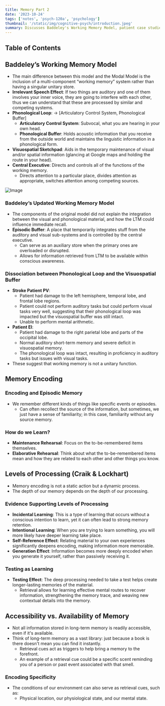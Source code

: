 ```yaml
---
title: Memory Part 2
date: '2023-10-24'
tags: ['notes', 'psych-120a', 'psychology']
thumbnail: '/static/img/cognitive-psych/introduction.jpeg'
summary: Discusses Baddeley's Working Memory Model, patient case studies on phonological loop and visuospatial buffer, memory encoding techniques, Levels of Processing theory.
---
```


## Table of Contents

<TOCInline toc={props.toc} exclude="Table of Contents" toHeading={5} />

## Baddeley’s Working Memory Model

- The main difference between this model and the Modal Model is the inclusion of a multi-component “working memory” system rather than having a singular unitary store.
- **Irrelevant Speech Effect**: If two things are auditory and one of them involves your inner voice, they are going to interfere with each other, thus we can understand that these are processed by similar and competing systems.
- **Phonological Loop**: → [Articulatory Control System, Phonological Buffer]
  - **Articulatory Control System**: Subvocal, what you are hearing in your own head.
  - **Phonological Buffer**: Holds acoustic information that you receive from the outside world and maintains the linguistic information in a phonological form.
- **Visuospatial Sketchpad**: Aids in the temporary maintenance of visual and/or spatial information (glancing at Google maps and holding the route in your head).
- **Central Executive**: Directs and controls all of the functions of the working memory.
  - Directs attention to a particular place, divides attention as appropriate, switches attention among competing sources.

![Image](https://www.simplypsychology.org/wp-content/uploads/Working-Memory2-1-1024x760.jpg)

### Baddeley’s Updated Working Memory Model

- The components of the original model did not explain the integration between the visual and phonological material, and how the LTM could influence immediate recall.
- **Episodic Buffer**: A place that temporarily integrates stuff from the auditory and visual sub-systems and is controlled by the central executive.
  - Can serve as an auxiliary store when the primary ones are overloaded or disrupted.
  - Allows for information retrieved from LTM to be available within conscious awareness.

### Dissociation between Phonological Loop and the Visuospatial Buffer

- **Stroke Patient PV**:
  - Patient had damage to the left hemisphere, temporal lobe, and frontal lobe regions.
  - Patient could not perform auditory tasks but could perform visual tasks very well, suggesting that their phonological loop was impacted but the visuospatial buffer was still intact.
  - Unable to perform mental arithmetic.
- **Patient EI**:
  - Patient had damage to the right parietal lobe and parts of the occipital lobe.
  - Normal auditory short-term memory and severe deficit in visuospatial memory.
  - The phonological loop was intact, resulting in proficiency in auditory tasks but issues with visual tasks.
- These suggest that working memory is not a unitary function.

## Memory Encoding

### Encoding and Episodic Memory

- We remember different kinds of things like specific events or episodes.
  - Can often recollect the source of the information, but sometimes, we just have a sense of familiarity; in this case, familiarity without any source memory.

### How do we Learn?

- **Maintenance Rehearsal**: Focus on the to-be-remembered items themselves.
- **Elaborative Rehearsal**: Think about what the to-be-remembered items mean and how they are related to each other and other things you know.

## **Levels of Processing (Craik & Lockhart)**

- Memory encoding is not a static action but a dynamic process.
- The depth of our memory depends on the depth of our processing.

### **Evidence Supporting Levels of Processing**

- **Incidental Learning**: This is a type of learning that occurs without a conscious intention to learn, yet it can often lead to strong memory retention.
- **Intentional Learning**: When you are trying to learn something, you will more likely have deeper learning take place.
- **Self-Reference Effect**: Relating material to your own experiences significantly deepens encoding, making information more memorable.
- **Generation Effect**: Information becomes more deeply encoded when you generate it yourself, rather than passively receiving it.

### Testing as Learning

- **Testing Effect**: The deep processing needed to take a test helps create longer-lasting memories of the material.
  - Retrieval allows for learning effective mental routes to recover information, strengthening the memory trace, and weaving new contextual details into the memory.

## **Accessibility vs. Availability of Memory**

- Not all information stored in long-term memory is readily accessible, even if it's available.
- Think of long-term memory as a vast library: just because a book is there doesn't mean you can find it instantly.
  - Retrieval cues act as triggers to help bring a memory to the forefront.
  - An example of a retrieval cue could be a specific scent reminding you of a person or past event associated with that smell.

### Encoding Specificity

- The conditions of our environment can also serve as retrieval cues, such as:
  - Physical location, our physiological state, and our mental state.
